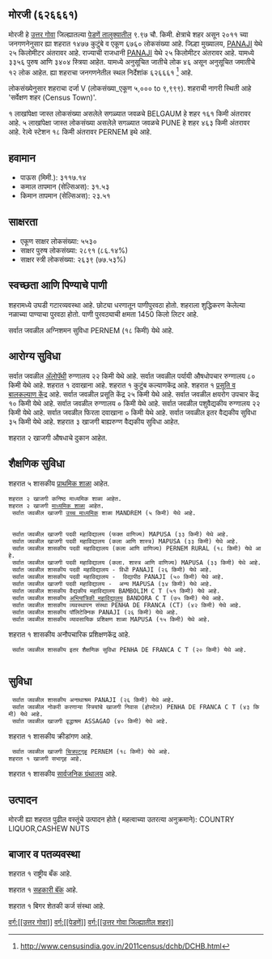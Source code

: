 {{माहितीचौकट भारतीय न्यायक्षेत्र
|प्रकार=शहर 
|जनगणना_स्थलनिर्देशांक=626661
|स्थानिक_नाव=मोरजी
|तालुका_नाव=पेडणें
|जिल्हा_नाव=उत्तर गोवा
|राज्य_नाव =गोवा
|विभाग=
|जिल्हा=[[उत्तर गोवा]]
|तालुका_नावे =[[पेडणें]]
|जवळचे_शहर =[[BELGAUM]]
|अक्षांश=
|रेखांश=
|शोधक_स्थान =right
|क्षेत्रफळ_एकूण=9.97
|उंची=
|लोकसंख्या_एकूण=6760
|लोकसंख्या_वर्ष=2011
|लोकसंख्या_घनता=678
|लोकसंख्या_पुरुष=3356
|लोकसंख्या_स्त्री=3404
|लिंग_गुणोत्तर=1014
|अधिकृत_भाषा=[[कोंकणी, मराठी]]
}}

== मोरजी (६२६६६१) ==

मोरजी हे [[उत्तर गोवा जिल्हा | उत्तर गोवा]] जिल्ह्यातल्या [[पेडणें | पेडणें तालुक्यातील]] ९.९७ चौ. किमी. क्षेत्राचे शहर असून २०११ च्या जनगणनेनुसार ह्या शहरात १४७७ कुटुंबे व एकूण ६७६० लोकसंख्या आहे. जिल्हा मुख्यालय, [[PANAJI]] येथे २५ किलोमीटर अंतरावर आहे. राज्याची राजधानी [[PANAJI]] येथे २५ किलोमीटर अंतरावर आहे.   यामध्ये ३३५६ पुरुष आणि ३४०४ स्त्रिया आहेत. यामध्ये अनुसूचित जातीचे लोक ४६ असून अनुसूचित जमातीचे १२ लोक आहेत. ह्या शहराचा जनगणनेतील स्थल निर्देशांक ६२६६६१  <ref>http://www.censusindia.gov.in/2011census/dchb/DCHB.html</ref> आहे.

लोकसंख्येनुसार शहराचा दर्जा V (लोकसंख्या_एकूण ५,००० to ९,९९९).
शहराची नागरी स्थिती आहे 'सर्वेक्षण शहर (Census Town)'.

१ लाखांपेक्षा जास्त लोकसंख्या असलेले सगळ्यात जवळचे BELGAUM हे शहर  १६१ किमी अंतरावर आहे. ५ लाखांपेक्षा जास्त लोकसंख्या असलेले सगळ्यात जवळचे PUNE हे शहर  ४६३ किमी अंतरावर आहे. रेल्वे स्टेशन  १८ किमी अंतरावर PERNEM इथे आहे.


== हवामान ==  
* पाऊस (मिमी.): ३११७.१४ 
* कमाल तापमान (सेल्सिअस): ३१.५३
* किमान तापमान (सेल्सिअस): २३.५१


== साक्षरता ==  
* एकूण साक्षर लोकसंख्या: ५५३०
* साक्षर पुरुष लोकसंख्या: २८९१ (८६.१४%)
* साक्षर स्त्री लोकसंख्या: २६३९ (७७.५३%)


== स्वच्छता आणि पिण्याचे पाणी ==  
शहरामध्ये उघडी गटारव्यवस्था आहे.
छोट्या धरणातून  पाणीपुरवठा होतो. शहराला शुद्धिकरण केलेल्या नळाच्या पाण्याचा पुरवठा होतो. पाणी पुरवठ्याची क्षमता 1450 किलो लिटर आहे.

सर्वात जवळील अग्निशमन सुविधा PERNEM (१८ किमी) येथे आहे.


== आरोग्य सुविधा ==
सर्वात जवळील [[अॅलोपॅथी|अ‍ॅलोपॅथी]] रुग्णालय २२ किमी येथे आहे.
सर्वात जवळील पर्यायी औषधोपचार रुग्णालय ८० किमी येथे आहे.
﻿शहरात १ दवाखाना आहे.
﻿शहरात १ कुटुंब कल्याणकेंद्र आहे.
﻿शहरात १ [[प्रसूती| प्रसूति व बालकल्याण केंद्र]] आहे.
सर्वात जवळील प्रसूति केंद्र २५ किमी येथे आहे.
सर्वात जवळील क्षयरोग उपचार केंद्र १० किमी येथे आहे.
सर्वात जवळील रुग्णालय ० किमी येथे आहे.
सर्वात जवळील पशुवैद्यकीय रुग्णालय २२ किमी येथे आहे.
सर्वात जवळील फिरता दवाखाना ० किमी येथे आहे.
सर्वात जवळील इतर वैद्यकीय सुविधा ३५ किमी येथे आहे.
शहरात ३ खाजगी बाह्यरुग्ण वैद्यकीय सुविधा आहेत.


शहरात २ खाजगी  औषधाचे दुकान आहेत.


== शैक्षणिक सुविधा ==
शहरात ५ शासकीय [[प्राथमिक शाळा]] आहेत.  
 शहरात २ खाजगी कनिष्ठ माध्यमिक शाळा आहेत.  
 शहरात २ खाजगी [[माध्यमिक शाळा]] आहेत.  
  सर्वात जवळील खाजगी [[उच्च माध्यमिक शिक्षण|उच्च माध्यमिक]] शाळा MANDREM (५ किमी) येथे आहे.
   
   
  सर्वात जवळील खाजगी पदवी महाविद्यालय (फक्त वाणिज्य) MAPUSA (३३ किमी) येथे आहे.
  सर्वात जवळील खाजगी पदवी महाविद्यालय (कला आणि शास्त्र) MAPUSA (३३ किमी) येथे आहे.
  सर्वात जवळील शासकीय पदवी महाविद्यालय (कला आणि वाणिज्य) PERNEM RURAL (१८ किमी) येथे आहे.
  सर्वात जवळील खाजगी पदवी महाविद्यालय (कला. शास्त्र आणि वाणिज्य) MAPUSA (३३ किमी) येथे आहे.
  सर्वात जवळील शासकीय पदवी महाविद्यालय - विधी PANAJI (२६ किमी) येथे आहे.
  सर्वात जवळील शासकीय पदवी महाविद्यालय -  विद्यापीठ PANAJI (५० किमी) येथे आहे.
  सर्वात जवळील खाजगी पदवी महाविद्यालय -  अन्य MAPUSA (३४ किमी) येथे आहे.
  सर्वात जवळील शासकीय वैद्यकीय महाविद्यालय BAMBOLIM C T (५१ किमी) येथे आहे.
  सर्वात जवळील शासकीय [[अभियांत्रिकी|अभियांत्रिकी महाविद्यालय]] BANDORA C T (७५ किमी) येथे आहे.
  सर्वात जवळील शासकीय व्यवस्थापन संस्था PENHA DE FRANCA (CT) (४२ किमी) येथे आहे.
  सर्वात जवळील शासकीय पॉलिटेक्निक PANAJI (२६ किमी) येथे आहे.
  सर्वात जवळील शासकीय व्यावसायिक प्रशिक्षण शाळा MAPUSA (१५ किमी) येथे आहे.
﻿शहरात १ शासकीय अनौपचारिक प्रशिक्षणकेंद्र आहे.   
  सर्वात जवळील शासकीय इतर शैक्षणिक सुविधा PENHA DE FRANCA C T (२० किमी) येथे आहे.
   


== सुविधा ==
  सर्वात जवळील शासकीय अनाथाश्रम PANAJI (२६ किमी) येथे आहे.
  सर्वात जवळील नोकरी करणाऱ्या स्त्रियांचे खाजगी निवास (होस्टेल) PENHA DE FRANCA C T (४३ किमी) येथे आहे.
  सर्वात जवळील खाजगी वृद्धाश्रम ASSAGAO (४० किमी) येथे आहे.
﻿शहरात १ शासकीय क्रीडांगण आहे.   
  सर्वात जवळील खाजगी [[चित्रपटगृह]] PERNEM (१८ किमी) येथे आहे.
 ﻿शहरात १ खाजगी सभागृह आहे.  
﻿शहरात १ शासकीय [[सार्वजनिक ग्रंथालय]] आहे.   


== उत्पादन ==
मोरजी ह्या शहरात पुढील वस्तूंचे उत्पादन होते ( महत्वाच्या उतरत्या अनुक्रमाने): COUNTRY LIQUOR,CASHEW NUTS


== बाजार व पतव्यवस्था ==
﻿शहरात १ राष्ट्रीय बँक आहे.

﻿शहरात १ [[सहकारी संस्था|सहकारी बॅंक]] आहे.

﻿शहरात १ बिगर शेतकी कर्ज संस्था आहे.



[[वर्ग:[[उत्तर गोवा]]]]
[[वर्ग:[[पेडणें]]]]
[[वर्ग:[[उत्तर गोवा जिल्ह्यातील शहर]]]]


{{संदर्भनोंदी}}
 


